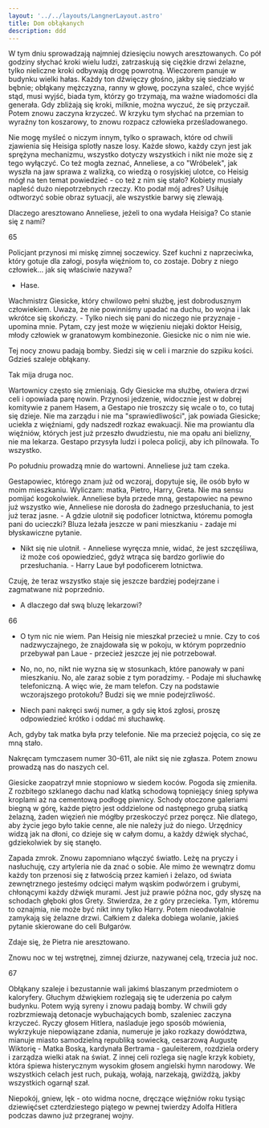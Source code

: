 ```yaml
---
layout: '../../layouts/LangnerLayout.astro'
title: Dom obłąkanych
description: ddd
---
```


W tym dniu sprowadzają najmniej dziesięciu nowych aresztowanych. Co pół godziny słychać kroki wielu ludzi, zatrzaskują się ciężkie drzwi żelazne, tylko nieliczne kroki odbywają drogę powrotną. Wieczorem panuje w budynku wielki hałas. Każdy ton dźwięczy głośno, jakby się siedziało w bębnie; obłąkany mężczyzna, ranny w głowę, poczyna szaleć, chce wyjść stąd, musi wyjść, biada tym, którzy go trzymają, ma ważne wiadomości dla generała. Gdy zbliżają się kroki, milknie, można wyczuć, że się przyczaił. Potem znowu zaczyna krzyczeć. W krzyku tym słychać na przemian to wyraźny ton koszarowy, to znowu rozpacz człowieka prześladowanego.

Nie mogę myśleć o niczym innym, tylko o sprawach, które od chwili zjawienia się Heisiga splotły nasze losy. Każde słowo, każdy czyn jest jak sprężyna mechanizmu, wszystko dotyczy wszystkich i nikt nie może się z tego wyłączyć. Co też mogła zeznać, Anneliese, a co "Wróbelek", jak wyszła na jaw sprawa z walizką, co wiedzą o rosyjskiej ulotce, co Heisig mógł na ten temat powiedzieć - co też z nim się stało? Kobiety musiały napleść dużo niepotrzebnych rzeczy. Kto podał mój adres? Usiłuję odtworzyć sobie obraz sytuacji, ale wszystkie barwy się zlewają.

Dlaczego aresztowano Anneliese, jeżeli to ona wydała Heisiga? Co stanie się z nami?

65

Policjant przynosi mi miskę zimnej soczewicy. Szef kuchni z naprzeciwka, który gotuje dla załogi, posyła więźniom to, co zostaje. Dobry z niego człowiek... jak się właściwie nazywa?

- Hase.

Wachmistrz Giesicke, który chwilowo pełni służbę, jest dobrodusznym człowiekiem. Uważa, że nie powinniśmy upadać na duchu, bo wojna i lak wkrótce się skończy. - Tylko niech się pani do niczego nie przyznaje - upomina mnie. Pytam, czy jest może w więzieniu niejaki doktor Heisig, młody człowiek w granatowym kombinezonie. Giesicke nic o nim nie wie.

Tej nocy znowu padają bomby. Siedzi się w celi i marznie do szpiku kości. Gdzieś szaleje obłąkany.

Tak mija druga noc.

Wartownicy często się zmieniają. Gdy Giesicke ma służbę, otwiera drzwi celi i opowiada parę nowin. Przynosi jedzenie, widocznie jest w dobrej komitywie z panem Hasem, a Gestapo nie troszczy się wcale o to, co tutaj się dzieje. Nie ma zarządu i nie ma "sprawiedliwości", jak powiada Giesicke; uciekła z więźniami, gdy nadszedł rozkaz ewakuacji. Nie ma prowiantu dla więźniów, których jest już przeszło dwudziestu, nie ma opału ani bielizny, nie ma lekarza. Gestapo przysyła ludzi i poleca policji, aby ich pilnowała. To wszystko.

Po południu prowadzą mnie do wartowni. Anneliese już tam czeka.

Gestapowiec, którego znam już od wczoraj, dopytuje się, ile osób było w moim mieszkaniu. Wyliczam: matka, Pietro, Harry, Greta. Nie ma sensu pomijać kogokolwiek. Anneliese była przede mną, gestapowiec na pewno już wszystko wie, Anneliese nie dorosła do żadnego przesłuchania, to jest już teraz jasne. - A gdzie ulotnił się podoficer lotnictwa, któremu pomogła pani do ucieczki? Bluza leżała jeszcze w pani mieszkaniu - zadaje mi błyskawiczne pytanie.

- Nikt się nie ulotnił. - Anneliese wyręcza mnie, widać, że jest szczęśliwa, iż może coś opowiedzieć, gdyż wtrąca się bardzo gorliwie do przesłuchania. - Harry Laue był podoficerem lotnictwa.

Czuję, że teraz wszystko staje się jeszcze bardziej podejrzane i zagmatwane niż poprzednio.

- A dlaczego dał swą bluzę lekarzowi?

66

- O tym nic nie wiem. Pan Heisig nie mieszkał przecież u mnie. Czy to coś nadzwyczajnego, że znajdowała się w pokoju, w którym poprzednio przebywał pan Laue - przecież jeszcze jej nie potrzebował.

- No, no, no, nikt nie wyzna się w stosunkach, które panowały w pani mieszkaniu. No, ale zaraz sobie z tym poradzimy. - Podaje mi słuchawkę telefoniczną. A więc wie, że mam telefon. Czy na podstawie wczorajszego protokołu? Budzi się we mnie podejrzliwość.

- Niech pani nakręci swój numer, a gdy się ktoś zgłosi, proszę odpowiedzieć krótko i oddać mi słuchawkę.

Ach, gdyby tak matka była przy telefonie. Nie ma przecież pojęcia, co się ze mną stało.

Nakręcam tymczasem numer 30-611, ale nikt się nie zgłasza. Potem znowu prowadzą nas do naszych cel.

Giesicke zaopatrzył mnie stopniowo w siedem koców. Pogoda się zmieniła. Z rozbitego szklanego dachu nad klatką schodową topniejący śnieg spływa kroplami aż na cementową podłogę piwnicy. Schody otoczone galeriami biegną w górę, każde piętro jest oddzielone od następnego grubą siatką żelazną, żaden więzień nie mógłby przeskoczyć przez poręcz. Nie dlatego, aby życie jego było takie cenne, ale nie należy już do niego. Urzędnicy widzą jak na dłoni, co dzieje się w całym domu, a każdy dźwięk słychać, gdziekolwiek by się stanęło.

Zapada zmrok. Znowu zapomniano włączyć światło. Leżę na pryczy i nasłuchuję, czy artyleria nie da znać o sobie. Ale mimo że wewnątrz domu każdy ton przenosi się z łatwością przez kamień i żelazo, od świata zewnętrznego jesteśmy odcięci małym wąskim podwórzem i grubymi, chłonącymi każdy dźwięk murami. Jest już prawie późna noc, gdy słyszę na schodach głęboki głos Grety. Stwierdza, że z góry przecieka. Tym, któremu to oznajmia, nie może być nikt inny tylko Harry. Potem nieodwołalnie zamykają się żelazne drzwi. Całkiem z daleka dobiega wolanie, jakieś pytanie skierowane do celi Bułgarów.

Zdaje się, że Pietra nie aresztowano.

Znowu noc w tej wstrętnej, zimnej dziurze, nazywanej celą, trzecia już noc.

67

Obłąkany szaleje i bezustannie wali jakimś blaszanym przedmiotem o kaloryfery. Głuchym dźwiękiem rozlegają się te uderzenia po całym budynku. Potem wyją syreny i znowu padają bomby. W chwili gdy rozbrzmiewają detonacje wybuchających bomb, szaleniec zaczyna krzyczeć. Ryczy głosem Hitlera, naśladuje jego sposób mówienia, wykrzykuje niepowiązane zdania, numeruje je jako rozkazy dowództwa, mianuje miasto samodzielną republiką sowiecką, cesarzową Augustę Wiktorię - Matka Boską, kardynała Bertrama - gauleiterem, rozdziela ordery i zarządza wielki atak na świat. Z innej celi rozlega się nagle krzyk kobiety, która śpiewa histerycznym wysokim głosem angielski hymn narodowy. We wszystkich celach jest ruch, pukają, wołają, narzekają, gwiżdżą, jakby wszystkich ogarnął szał.

Niepokój, gniew, lęk - oto widma nocne, dręczące więźniów roku tysiąc dziewięćset czterdziestego piątego w pewnej twierdzy Adolfa Hitlera podczas dawno już przegranej wojny.
